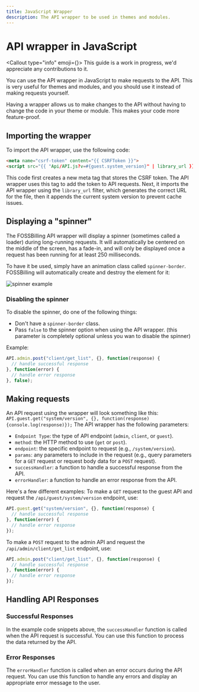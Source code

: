 ```yaml
---
title: JavaScript Wrapper
description: The API wrapper to be used in themes and modules.
---
```



# <FAIcon icon="faRobot" /> API wrapper in JavaScript
<Callout type="info" emoji={<FAIcon icon="faCircleInfo" />}>
  This guide is a work in progress, we'd appreciate any contributions to it.
</Callout>

You can use the API wrapper in JavaScript to make requests to the API. This is very useful for themes and modules, and you should use it instead of making requests yourself.

Having a wrapper allows us to make changes to the API without having to change the code in your theme or module. This makes your code more feature-proof.

## Importing the wrapper

To import the API wrapper, use the following code:

```html
<meta name="csrf-token" content="{{ CSRFToken }}">
<script src="{{ "Api/API.js?v=#{guest.system_version}" | library_url }}"></script>
```

This code first creates a new meta tag that stores the CSRF token. The API wrapper uses this tag to add the token to API requests. Next, it imports the API wrapper using the `library_url` filter, which generates the correct URL for the file, then it appends the current system version to prevent cache issues.

## Displaying a "spinner"

The FOSSBilling API wrapper will display a spinner (sometimes called a loader) during long-running requests.
It will automatically be centered on the middle of the screen, has a fade-in, and will only be displayed once a request has been running for at least 250 milliseconds.

To have it be used, simply have an animation class called `spinner-border`. FOSSBilling will automatically create and destroy the element for it:

![spinner example](/img/docs/spinner-example.gif)

### Disabling the spinner

To disable the spinner, do one of the following things:
 - Don't have a `spinner-border` class.
 - Pass `false` to the spinner option when using the API wrapper. (this parameter is completely optional unless you wan to disable the spinner)

Example:

```js
API.admin.post("client/get_list", {}, function(response) {
  // handle successful response
}, function(error) {
  // handle error response
}, false);
```

## Making requests

An API request using the wrapper will look something like this:
`API.guest.get("system/version", {}, function(response){console.log(response)});`
The API wrapper has the following parameters:
-   `Endpoint Type`: the type of API endpoint (`admin`, `client`, or `guest`).
-   `method`: the HTTP method to use (`get` or `post`).
-   `endpoint`: the specific endpoint to request (e.g., `/system/version`).
-   `params`: any parameters to include in the request (e.g., query parameters for a `GET` request or request body data for a `POST` request).
-   `successHandler`: a function to handle a successful response from the API.
-   `errorHandler`: a function to handle an error response from the API.

Here's a few different examples:
To make a `GET` request to the guest API and request the `/api/guest/system/version` endpoint, use:

```js
API.guest.get("system/version", {}, function(response) {
  // handle successful response
}, function(error) {
  // handle error response
});
```

To make a `POST` request to the admin API and request the `/api/admin/client/get_list` endpoint, use:

```js
API.admin.post("client/get_list", {}, function(response) {
  // handle successful response
}, function(error) {
  // handle error response
});
```
## Handling API Responses

### Successful Responses

In the example code snippets above, the `successHandler` function is called when the API request is successful. You can use this function to process the data returned by the API.

### Error Responses

The `errorHandler` function is called when an error occurs during the API request. You can use this function to handle any errors and display an appropriate error message to the user.
